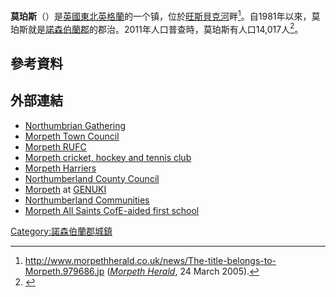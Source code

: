 {{expand|time=2015-01-17T02:43:57+00:00}}
'''莫珀斯'''（{{lang-en|Morpeth}}）是[[英國|英國]][[東北英格蘭|東北英格蘭]]的一个镇，位於[[旺斯貝克河|旺斯貝克河]]畔<ref>http://www.morpethherald.co.uk/news/The-title-belongs-to-Morpeth.979686.jp{{Dead link|date=2020年1月 |bot=InternetArchiveBot |fix-attempted=yes }} (''[[Morpeth_Herald|Morpeth Herald]]'', 24 March 2005).</ref>。自1981年以來，莫珀斯就是[[諾森伯蘭郡|諾森伯蘭郡]]的郡治。2011年人口普查時，莫珀斯有人口14,017人<ref name="nhs">{{Cite web |url=http://www.neighbourhood.statistics.gov.uk/dissemination/LeadTableView.do?a=7&b=11126693&c=Morpeth&d=16&e=61&g=6453260&i=1001x1003x1032x1004&m=0&r=1&s=1400192334004&enc=1&dsFamilyId=2491 |title=Office for National Statistics: Neighbourhood Statistics |access-date=2015-01-16 |archive-url=https://web.archive.org/web/20160303225130/http://www.neighbourhood.statistics.gov.uk/dissemination/LeadTableView.do?a=7&b=11126693&c=Morpeth&d=16&e=61&g=6453260&i=1001x1003x1032x1004&m=0&r=1&s=1400192334004&enc=1&dsFamilyId=2491 |archive-date=2016-03-03 |dead-url=yes }}</ref>。
==參考資料==
{{reflist}}
==外部連結==
{{Commons category|Morpeth, Northumberland}}
*[http://www.northumbriana.org.uk/gathering/ Northumbrian Gathering]
*[https://web.archive.org/web/20081227064121/http://www.morpethtowncouncil.org.uk/ Morpeth Town Council]
*[http://www.morpethrfc.co.uk Morpeth RUFC]
*[https://web.archive.org/web/20050905052453/http://www.morpethmhc.com/ Morpeth cricket, hockey and tennis club]
*[http://www.morpethharriers.freeservers.com/ Morpeth Harriers]
*[http://www.northumberland.gov.uk/ Northumberland County Council]
*[https://web.archive.org/web/20080917125714/http://www.genuki.bpears.org.uk/NBL/Morpeth/index.html Morpeth] at [[GENUKI|GENUKI]] {{smaller|(accessed 10 November 2008)}}
*[http://communities.northumberland.gov.uk/Morpeth.htm Northumberland Communities] {{Wayback|url=http://communities.northumberland.gov.uk/Morpeth.htm |date=20090208173802 }} {{smaller|(accessed 10 November 2008)}}
*[http://www.morpethallsaints.com/ Morpeth All Saints CofE-aided first school]
[[Category:諾森伯蘭郡城鎮|Category:諾森伯蘭郡城鎮]]